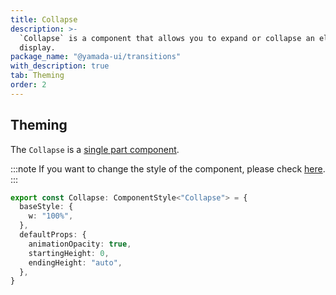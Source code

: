```yaml
---
title: Collapse
description: >-
  `Collapse` is a component that allows you to expand or collapse an element for
  display.
package_name: "@yamada-ui/transitions"
with_description: true
tab: Theming
order: 2
---
```


## Theming

The `Collapse` is a [single part component](/styled-system/theming/component-styles#single-part-components).

:::note
If you want to change the style of the component, please check [here](/styled-system/theming/customize-theme#changing-the-style-of-components).
:::

```ts
export const Collapse: ComponentStyle<"Collapse"> = {
  baseStyle: {
    w: "100%",
  },
  defaultProps: {
    animationOpacity: true,
    startingHeight: 0,
    endingHeight: "auto",
  },
}
```
